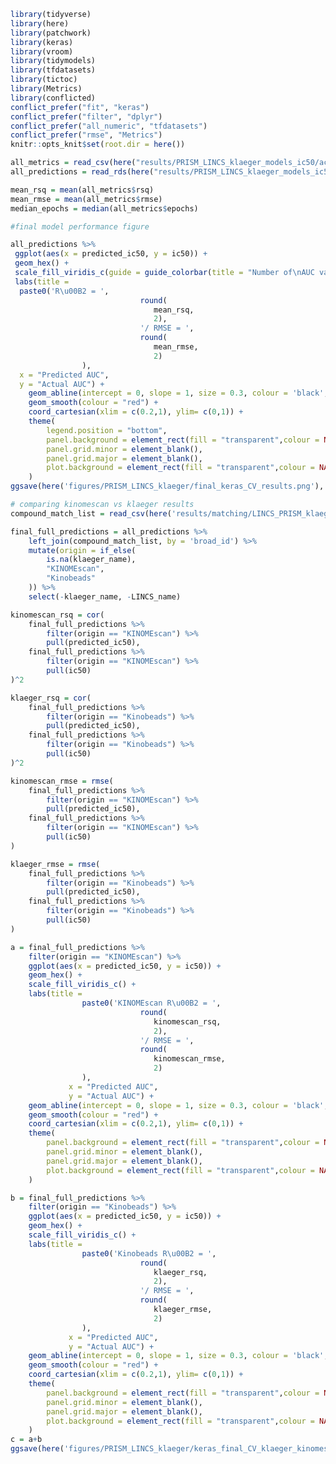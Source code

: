 ```r
library(tidyverse)
library(here)
library(patchwork)
library(keras)
library(vroom)
library(tidymodels)
library(tfdatasets)
library(tictoc)
library(Metrics)
library(conflicted)
conflict_prefer("fit", "keras")
conflict_prefer("filter", "dplyr")
conflict_prefer("all_numeric", "tfdatasets")
conflict_prefer("rmse", "Metrics")
knitr::opts_knit$set(root.dir = here())
```

```r
all_metrics = read_csv(here("results/PRISM_LINCS_klaeger_models_ic50/activation_expression/regression/keras/final_keras_cv_metrics.csv"))
all_predictions = read_rds(here("results/PRISM_LINCS_klaeger_models_ic50/activation_expression/regression/keras/final_keras_cv_predictions.rds.gz"))
```

```r
mean_rsq = mean(all_metrics$rsq)
mean_rmse = mean(all_metrics$rmse)
median_epochs = median(all_metrics$epochs)

#final model performance figure

all_predictions %>%
 ggplot(aes(x = predicted_ic50, y = ic50)) +
 geom_hex() +
 scale_fill_viridis_c(guide = guide_colorbar(title = "Number of\nAUC values")) +
 labs(title = 
  paste0('R\u00B2 = ',
			 				 round(
			 				 	mean_rsq,
			 				 	2),
			 				 '/ RMSE = ',
			 				 round(
			 				 	mean_rmse,
			 				 	2)
			 	), 
  x = "Predicted AUC",
  y = "Actual AUC") +
	geom_abline(intercept = 0, slope = 1, size = 0.3, colour = 'black', linetype = 3) +
	geom_smooth(colour = "red") +
	coord_cartesian(xlim = c(0.2,1), ylim= c(0,1)) +
	theme(
		legend.position = "bottom",
		panel.background = element_rect(fill = "transparent",colour = NA),
		panel.grid.minor = element_blank(), 
		panel.grid.major = element_blank(),
		plot.background = element_rect(fill = "transparent",colour = NA)
	)
ggsave(here('figures/PRISM_LINCS_klaeger/final_keras_CV_results.png'), width = 7, height = 10.5, units = "cm")
```

```r
# comparing kinomescan vs klaeger results 
compound_match_list = read_csv(here('results/matching/LINCS_PRISM_klaeger_combined_drug_matches_no_overlap.csv'))

final_full_predictions = all_predictions %>% 
	left_join(compound_match_list, by = 'broad_id') %>% 
	mutate(origin = if_else(
		is.na(klaeger_name),
		"KINOMEscan",
		"Kinobeads"
	)) %>% 
	select(-klaeger_name, -LINCS_name) 

kinomescan_rsq = cor(
	final_full_predictions %>% 
		filter(origin == "KINOMEscan") %>% 
		pull(predicted_ic50),
	final_full_predictions %>% 
		filter(origin == "KINOMEscan") %>% 
		pull(ic50)
)^2

klaeger_rsq = cor(
	final_full_predictions %>% 
		filter(origin == "Kinobeads") %>% 
		pull(predicted_ic50),
	final_full_predictions %>% 
		filter(origin == "Kinobeads") %>% 
		pull(ic50)
)^2

kinomescan_rmse = rmse(
	final_full_predictions %>% 
		filter(origin == "KINOMEscan") %>% 
		pull(predicted_ic50),
	final_full_predictions %>% 
		filter(origin == "KINOMEscan") %>% 
		pull(ic50)
)

klaeger_rmse = rmse(
	final_full_predictions %>% 
		filter(origin == "Kinobeads") %>% 
		pull(predicted_ic50),
	final_full_predictions %>% 
		filter(origin == "Kinobeads") %>% 
		pull(ic50)
)

a = final_full_predictions %>%
	filter(origin == "KINOMEscan") %>% 
	ggplot(aes(x = predicted_ic50, y = ic50)) +
	geom_hex() +
	scale_fill_viridis_c() +
	labs(title = 
			 	paste0('KINOMEscan R\u00B2 = ',
			 				 round(
			 				 	kinomescan_rsq,
			 				 	2),
			 				 '/ RMSE = ',
			 				 round(
			 				 	kinomescan_rmse,
			 				 	2)
			 	), 
			 x = "Predicted AUC",
			 y = "Actual AUC") +
	geom_abline(intercept = 0, slope = 1, size = 0.3, colour = 'black', linetype = 3) +
	geom_smooth(colour = "red") +
	coord_cartesian(xlim = c(0.2,1), ylim= c(0,1)) +
	theme(
		panel.background = element_rect(fill = "transparent",colour = NA),
		panel.grid.minor = element_blank(), 
		panel.grid.major = element_blank(),
		plot.background = element_rect(fill = "transparent",colour = NA)
	)

b = final_full_predictions %>%
	filter(origin == "Kinobeads") %>% 
	ggplot(aes(x = predicted_ic50, y = ic50)) +
	geom_hex() +
	scale_fill_viridis_c() +
	labs(title = 
			 	paste0('Kinobeads R\u00B2 = ',
			 				 round(
			 				 	klaeger_rsq,
			 				 	2),
			 				 '/ RMSE = ',
			 				 round(
			 				 	klaeger_rmse,
			 				 	2)
			 	), 
			 x = "Predicted AUC",
			 y = "Actual AUC") +
	geom_abline(intercept = 0, slope = 1, size = 0.3, colour = 'black', linetype = 3) +
	geom_smooth(colour = "red") +
	coord_cartesian(xlim = c(0.2,1), ylim= c(0,1)) +
	theme(
		panel.background = element_rect(fill = "transparent",colour = NA),
		panel.grid.minor = element_blank(), 
		panel.grid.major = element_blank(),
		plot.background = element_rect(fill = "transparent",colour = NA)
	)
c = a+b
ggsave(here('figures/PRISM_LINCS_klaeger/keras_final_CV_klaeger_kinomescan_comparison.png'), width = 12, height = 8)
```